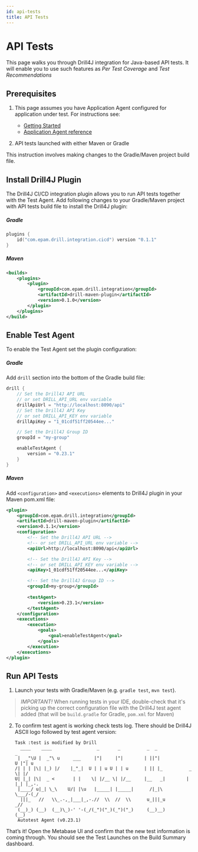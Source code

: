 ```yaml
---
id: api-tests
title: API Tests
---
```


# API Tests

This page walks you through Drill4J integration for Java-based API tests.
It will enable you to use such features as _Per Test Coverage_ and _Test Recommendations_

## Prerequisites

1. This page assumes you have Application Agent configured for application under test. For instructions see:

    - [Getting Started](/docs/getting-started/local-deployment)
    - [Application Agent reference](/docs/agents/java-agent)

2. API tests launched with either Maven or Gradle

This instruction involves making changes to the Gradle/Maven project build file.

## Install Drill4J Plugin

The Drill4J CI/CD integration plugin allows you to run API tests together with the Test Agent.
Add following changes to your Gradle/Maven project with API tests build file to install the Drill4J plugin:

##### Gradle
```kotlin
plugins {
    id("com.epam.drill.integration.cicd") version "0.1.1"
}
```

##### Maven
```xml
<builds>
    <plugins>
        <plugin>
            <groupId>com.epam.drill.integration</groupId>
            <artifactId>drill-maven-plugin</artifactId>
            <version>0.1.0</version>
        </plugin>
    </plugins>
</build>
```

## Enable Test Agent

To enable the Test Agent set the plugin configuration:

##### Gradle
Add `drill` section into the bottom of the Gradle build file:
```kotlin
drill {
    // Set the Drill4J API URL
    // or set DRILL_API_URL env variable
    drillApiUrl = "http://localhost:8090/api"
    // Set the Drill4J API Key
    // or set DRILL_API_KEY env variable
    drillApiKey = "1_01cdf51ff20544ee..."

    // Set the Drill4J Group ID
    groupId = "my-group"

    enableTestAgent {
        version = "0.23.1"
    }
}
```

##### Maven
Add `<configuration>` and `<executions>` elements to Drill4J plugin in your Maven pom.xml file:
```xml
<plugin>
    <groupId>com.epam.drill.integration</groupId>
    <artifactId>drill-maven-plugin</artifactId>
    <version>0.1.1</version>
    <configuration>
        <!-- Set the Drill4J API URL -->
        <!-- or set DRILL_API_URL env variable -->
        <apiUrl>http://localhost:8090/api</apiUrl>

        <!-- Set the Drill4J API Key -->
        <!-- or set DRILL_API_KEY env variable -->
        <apiKey>1_01cdf51ff20544ee...</apiKey>

        <!-- Set the Drill4J Group ID -->
        <groupId>my-group</groupId>
        
        <testAgent>
            <version>0.23.1</version>
        </testAgent>
    </configuration>
    <executions>
        <execution>
            <goals>
                <goal>enableTestAgent</goal>
            </goals>
        </execution>
    </executions>
</plugin>
```

## Run API Tests

1. Launch your tests with Gradle/Maven (e.g. `gradle test`, `mvn test`).

> *IMPORTANT!*
When running tests in your IDE, double-check that it's picking up the correct configuration file with the Drill4J test agent added (that will be `build.gradle` for Gradle, `pom.xml` for Maven)

2. To confirm test agent is working check tests log.
There should be Drill4J ASCII logo followed by test agent version:

    ```log
    Task :test is modified by Drill
      ____    ____                 _       _          _  _                _
     |  _"\U |  _"\ u     ___     |"|     |"|        | ||"|            U |"| u
    /| | | |\| |_) |/    |_"_|  U | | u U | | u      | || |_          _ \| |/
    U| |_| |\|  _ <       | |    \| |/__ \| |/__     |__   _|        | |_| |_,-.
     |____/ u|_| \_\    U/| |\u   |_____| |_____|      /|_|\          \___/-(_/
      |||_   //   \\_.-,_|___|_,-.//  \\  //  \\      u_|||_u          _//       
     (__)_) (__)  (__)\_)-' '-(_/(_")("_)(_")("_)     (__)__)         (__)  
     Autotest Agent (v0.23.1)
    ```

That’s it! Open the Metabase UI and confirm that the new test information is coming through.
You should see the Test Launches on the Build Summary dashboard.